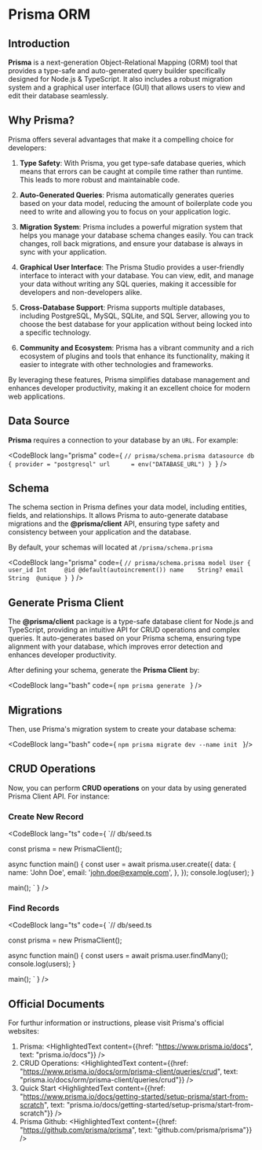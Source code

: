 
# Prisma ORM

## Introduction

**Prisma** is a next-generation Object-Relational Mapping (ORM) tool that provides a type-safe and auto-generated query builder specifically designed for Node.js & TypeScript. It also includes a robust migration system and a graphical user interface (GUI) that allows users to view and edit their database seamlessly.

## Why Prisma?

Prisma offers several advantages that make it a compelling choice for developers:

1. **Type Safety**: With Prisma, you get type-safe database queries, which means that errors can be caught at compile time rather than runtime. This leads to more robust and maintainable code.

2. **Auto-Generated Queries**: Prisma automatically generates queries based on your data model, reducing the amount of boilerplate code you need to write and allowing you to focus on your application logic.

3. **Migration System**: Prisma includes a powerful migration system that helps you manage your database schema changes easily. You can track changes, roll back migrations, and ensure your database is always in sync with your application.

4. **Graphical User Interface**: The Prisma Studio provides a user-friendly interface to interact with your database. You can view, edit, and manage your data without writing any SQL queries, making it accessible for developers and non-developers alike.

5. **Cross-Database Support**: Prisma supports multiple databases, including PostgreSQL, MySQL, SQLite, and SQL Server, allowing you to choose the best database for your application without being locked into a specific technology.

6. **Community and Ecosystem**: Prisma has a vibrant community and a rich ecosystem of plugins and tools that enhance its functionality, making it easier to integrate with other technologies and frameworks.

By leveraging these features, Prisma simplifies database management and enhances developer productivity, making it an excellent choice for modern web applications.


## Data Source

**Prisma** requires a connection to your database by an <Code>URL</Code>. For example:

<CodeBlock lang="prisma" code={
`// prisma/schema.prisma
datasource db {
    provider = "postgresql"
    url      = env("DATABASE_URL")
}
`} />

## Schema

The schema section in Prisma defines your data model, including entities, fields, and relationships. It allows Prisma to auto-generate database migrations and the **@prisma/client** API, ensuring type safety and consistency between your application and the database. 

By default, your schemas will located at <Code>/prisma/schema.prisma</Code>

<CodeBlock lang="prisma" code={
`// prisma/schema.prisma
model User {
    user_id Int     @id @default(autoincrement())
    name    String?
    email   String  @unique
}
`} />

## Generate Prisma Client

The **@prisma/client** package is a type-safe database client for Node.js and TypeScript, providing an intuitive API for CRUD operations and complex queries. It auto-generates based on your Prisma schema, ensuring type alignment with your database, which improves error detection and enhances developer productivity.

After defining your schema, generate the **Prisma Client** by:

<CodeBlock lang="bash" code={
`npm prisma generate
` 
} />

## Migrations

Then, use Prisma's migration system to create your database schema:

<CodeBlock lang="bash" code={
`npm prisma migrate dev --name init
`
}/>

## CRUD Operations

Now, you can perform **CRUD operations** on your data by using generated Prisma Client API. For instance:

### Create New Record

<CodeBlock lang="ts" code={
`// db/seed.ts

const prisma = new PrismaClient();

async function main() {
  const user = await prisma.user.create({
    data: {
      name: 'John Doe',
      email: 'john.doe@example.com',
    },
  });
  console.log(user);
}

main();
`
} />

### Find Records

<CodeBlock lang="ts" code={
`// db/seed.ts

const prisma = new PrismaClient();

async function main() {
    const users = await prisma.user.findMany();
    console.log(users);
}

main();
`
} />

## Official Documents

For furthur information or instructions, please visit Prisma's official websites:

1. Prisma: <HighlightedText content={{href: "https://www.prisma.io/docs", text: "prisma.io/docs"}} />
2. CRUD Operations: <HighlightedText content={{href: "https://www.prisma.io/docs/orm/prisma-client/queries/crud", text: "prisma.io/docs/orm/prisma-client/queries/crud"}} />
3. Quick Start <HighlightedText content={{href: "https://www.prisma.io/docs/getting-started/setup-prisma/start-from-scratch", text: "prisma.io/docs/getting-started/setup-prisma/start-from-scratch"}} />
4. Prisma Github: <HighlightedText content={{href: "https://github.com/prisma/prisma", text: "github.com/prisma/prisma"}} />